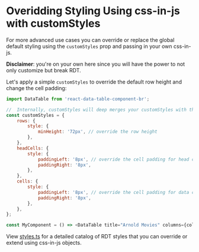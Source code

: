 
<Meta title="API Reference/Custom Styles" id="api-custom-styles" />

# Overidding Styling Using css-in-js with customStyles

For more advanced use cases you can override or replace the global default styling using the `customStyles` prop and passing in your own css-in-js.

**Disclaimer**: you're on your own here since you will have the power to not only customize but break RDT.

Let's apply a simple `customStyles` to override the default row height and change the cell padding:

```js
import DataTable from 'react-data-table-component-br';

//  Internally, customStyles will deep merges your customStyles with the default styling.
const customStyles = {
	rows: {
		style: {
			minHeight: '72px', // override the row height
		},
	},
	headCells: {
		style: {
			paddingLeft: '8px', // override the cell padding for head cells
			paddingRight: '8px',
		},
	},
	cells: {
		style: {
			paddingLeft: '8px', // override the cell padding for data cells
			paddingRight: '8px',
		},
	},
};

const MyComponent = () => <DataTable title="Arnold Movies" columns={columns} customStyles={customStyles} />;
```

View [styles.ts](https://github.com/jbetancur/react-data-table-component-br/blob/master/src/DataTable/styles.ts) for a detailed catalog of RDT styles that you can override or extend using css-in-js objects.
